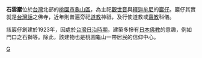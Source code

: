 '''石雲巖'''位於[[台灣|台灣]]北部的[[桃園市|桃園市]][[龜山區|龜山區]]，為主祀[[觀世音|觀世音]]與[[釋迦牟尼|釋迦牟尼]]的[[巖仔|巖仔]]。巖仔其實就是[[台灣話|台灣話]]之佛寺，近年則普遍旁祀[[道教|道教]]神祇，及行使道教或[[齋教|齋教]]科儀。

該巖仔創建於1923年，因處於[[台灣日治時期|台灣日治時期]]，建築多摻有[[日本佛教|日本佛教]]的意趣，例如門口之石獅等。除此，該建物也是桃園龜山一帶居民的信仰中心。

[[Category:桃園市佛寺|G]]